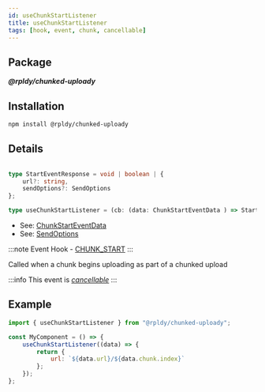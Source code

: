 ```yaml
---
id: useChunkStartListener
title: useChunkStartListener
tags: [hook, event, chunk, cancellable]
---
```


## Package

**_@rpldy/chunked-uploady_**

## Installation

```bash npm2yarn
npm install @rpldy/chunked-uploady
```

## Details

```typescript

type StartEventResponse = void | boolean | {
    url?: string,
    sendOptions?: SendOptions
};

type useChunkStartListener = (cb: (data: ChunkStartEventData ) => StartEventResponse) => void;
```

- See: [ChunkStartEventData](../types#chunkstarteventdata)
- See: [SendOptions](../types#sendoptions)

:::note
Event Hook - [CHUNK_START](../events#chunkStart)
:::

Called when a chunk begins uploading as part of a chunked upload

:::info
This event is _[cancellable](../events#cancellable-events)_
:::

## Example

```javascript
import { useChunkStartListener } from "@rpldy/chunked-uploady";

const MyComponent = () => {
    useChunkStartListener((data) => {
        return {
            url: `${data.url}/${data.chunk.index}`
        };
    });
};
```
